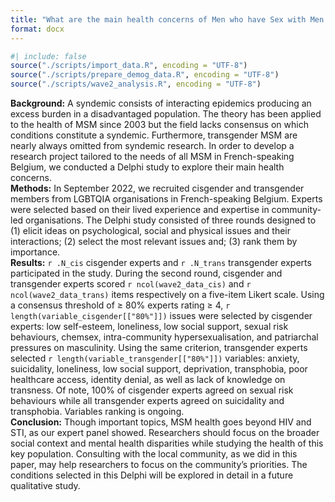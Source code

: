 ```yaml
---
title: "What are the main health concerns of Men who have Sex with Men (MSM) in French-speaking Belgium? Results from a syndemic-informed Delphi study with peer volunteers from LGBTQIA organisations"
format: docx
---
```


```r
#| include: false
source("./scripts/import_data.R", encoding = "UTF-8")
source("./scripts/prepare_demog_data.R", encoding = "UTF-8")
source("./scripts/wave2_analysis.R", encoding = "UTF-8")
```

**Background:**  A syndemic consists of interacting epidemics producing an excess burden in a disadvantaged population. The theory has been applied to the health of MSM since 2003 but the field lacks consensus on which conditions constitute a syndemic. Furthermore, transgender MSM are nearly always omitted from syndemic research. In order to develop a research project tailored to the needs of all MSM in French-speaking Belgium, we conducted a Delphi study to explore their main health concerns.
\
**Methods:** In September 2022, we recruited cisgender and transgender members from LGBTQIA organisations in French-speaking Belgium. Experts were selected based on their lived experience and expertise in community-led organisations. The Delphi study consisted of three rounds designed to (1) elicit ideas on psychological, social and physical issues and their interactions; (2) select the most relevant issues and; (3) rank them by importance.
\
**Results:** `r .N_cis` cisgender experts and `r .N_trans` transgender experts participated in the study. During the second round, cisgender and transgender experts scored `r ncol(wave2_data_cis)` and `r ncol(wave2_data_trans)` items respectively on a five-item Likert scale. Using a consensus threshold of ≥ 80% experts rating ≥ 4, `r length(variable_cisgender[["80%"]])` issues were selected by cisgender experts: low self-esteem, loneliness, low social support, sexual risk behaviours, chemsex, intra-community hypersexualisation, and patriarchal pressures on masculinity. Using the same criterion, transgender experts selected `r length(variable_transgender[["80%"]])` variables: anxiety, suicidality, loneliness, low social support, deprivation, transphobia, poor healthcare access, identity denial, as well as lack of knowledge on transness. Of note, 100% of cisgender experts agreed on sexual risk behaviours while all transgender experts agreed on suicidality and transphobia. Variables ranking is ongoing.
\
**Conclusion:** Though important topics, MSM health goes beyond HIV and STI, as our expert panel showed. Researchers should focus on the broader social context and mental health disparities while studying the health of this key population. Consulting with the local community, as we did in this paper, may help researchers to focus on the community’s priorities. The conditions selected in this Delphi will be explored in detail in a future qualitative study.
\ 